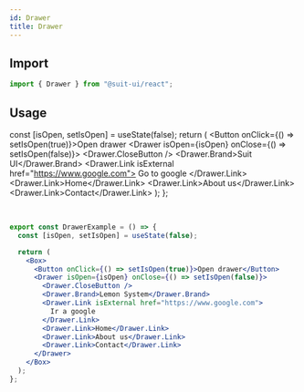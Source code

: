 ```yaml
---
id: Drawer
title: Drawer
---
```


## Import

```js
import { Drawer } from "@suit-ui/react";
```

## Usage


  const [isOpen, setIsOpen] = useState(false);
  return (
    <Box>
      <Button onClick={() => setIsOpen(true)}>Open drawer</Button>
      <Drawer isOpen={isOpen} onClose={() => setIsOpen(false)}>
        <Drawer.CloseButton />
        <Drawer.Brand>Suit UI</Drawer.Brand>
        <Drawer.Link isExternal href="https://www.google.com">
          Go to google
        </Drawer.Link>
        <Drawer.Link>Home</Drawer.Link>
        <Drawer.Link>About us</Drawer.Link>
        <Drawer.Link>Contact</Drawer.Link>
      </Drawer>
    </Box>
  );
};

<DrawerExample />

<br />

```jsx
export const DrawerExample = () => {
  const [isOpen, setIsOpen] = useState(false);

  return (
    <Box>
      <Button onClick={() => setIsOpen(true)}>Open drawer</Button>
      <Drawer isOpen={isOpen} onClose={() => setIsOpen(false)}>
        <Drawer.CloseButton />
        <Drawer.Brand>Lemon System</Drawer.Brand>
        <Drawer.Link isExternal href="https://www.google.com">
          Ir a google
        </Drawer.Link>
        <Drawer.Link>Home</Drawer.Link>
        <Drawer.Link>About us</Drawer.Link>
        <Drawer.Link>Contact</Drawer.Link>
      </Drawer>
    </Box>
  );
};
```
